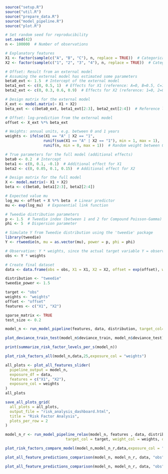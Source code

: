 
```r
source("setup.R")
source("util.R")
source("prepare_data.R")
source("model_pipeline.R")
source("plot.R")
```


```r
# Set random seed for reproducibility
set.seed(42)
n <- 100000  # Number of observations

# Explanatory features
X1 <- factor(sample(c("A", "B", "C"), n, replace = TRUE))  # Categorical variable with levels A, B, C
X2 <- factor(sample(c("1", "2", "3", "4"), n, replace = TRUE))  # Categorical variable with levels 1-4

# Offset: Result from an external model
# Assuming the external model has estimated some parameters
beta0_ext <- 1.5  # Intercept of the external model
beta1_ext <- c(0, 0.5, 1)  # Effects for X1 (reference: A=0, B=0.5, C=1)
beta2_ext <- c(0, 0.3, 0.6, 0.9)  # Effects for X2 (reference: 1=0, 2=0.3, 3=0.6, 4=0.9)

# Design matrix for the external model
X_ext <- model.matrix(~ X1 + X2)
beta_ext <- c(beta0_ext, beta1_ext[2:3], beta2_ext[2:4])  # Reference levels excluded

# Offset: log-prediction from the external model
offset <- X_ext %*% beta_ext

# Weights: annual units, e.g. between 0 and 1 years
weights <- ifelse(X1 == "A" | X2 == "1", 
                 runif(sum(X1 == "A" | X2 == "1"), min = 1, max = 1),  # Full weight for A or 1
                 runif(n, min = 0, max = 1))  # Random weight between 0-1 for others

# True parameters for the full model (additional effects)
beta0 <- 0.2  # Intercept
beta1 <- c(0, 0.1, -0.1)  # Additional effect for X1
beta2 <- c(0, 0.05, 0.1, 0.15)  # Additional effect for X2

# Design matrix for the full model
X <- model.matrix(~ X1 + X2)
beta <- c(beta0, beta1[2:3], beta2[2:4])

# Expected value mu
log_mu <- offset + X %*% beta  # Linear predictor
mu <- exp(log_mu)  # Exponential link function

# Tweedie distribution parameters
p <- 1.5  # Tweedie index (between 1 and 2 for Compound Poisson-Gamma)
phi <- 5  # Dispersion parameter

# Simulate Y from Tweedie distribution using the 'tweedie' package
library(tweedie)
Y <- rtweedie(n, mu = as.vector(mu), power = p, phi = phi)

# Observation: Y * weights, since the actual target variable Y = observation / weight
obs <- Y * weights

# Create final dataset
data <- data.frame(obs = obs, X1 = X1, X2 = X2, offset = exp(offset), weights = weights)
```

```r
distribution <- "tweedie"
tweedie_power <- 1.5

target <- "obs"
weights <- "weights"
offset <- "offset"
features <- c("X1", "X2")

sparse_matrix <- TRUE
test_size <- 0.2
```

```r
model_n <- run_model_pipeline(features, data, distribution, target_col=target, weight_col=weights, offset_col=offset, sparse_matrix=sparse_matrix, test_size = test_size, tweedie_power = tweedie_power)
```

```r
plot_deviance_train_test(model_n$deviance_train, model_n$deviance_test)
```

```r
print(summarize_risk_factor_levels_per_s(model_n))
```

```r
plot_risk_factors_all(model_n,data,25,exposure_col = "weights")
```


```r
all_plots <- plot_all_features_slider(
  pipeline_output = model_n,
  exposure_df = data,
  features = c("X1", "X2"),
  exposure_col = weights
)
all_plots
```


```r
save_all_plots_grid(
  all_plots = all_plots, 
  output_file = "risk_analysis_dashboard.html",
  title = "Risk Factor Analysis", 
  plots_per_row = 2
)
```


```r
model_n_r <- run_model_pipeline_relax(model_n, features , data, distribution,
                           target_col = target, weight_col = weights, offset_col = offset, split_index = model_n$split, lambda_index = 25, gamma=0, sparse_matrix=TRUE)
```

```r
plot_risk_factors_compare_model(model_n,model_n_r,data,exposure_col = "weights")
```


```r
plot_all_feature_predictions_comparison(model_n, model_n_r, data, "obs", "weights", "train")
```

```r
plot_all_feature_predictions_comparison(model_n, model_n_r, data, "obs", "weights", "test")
```

